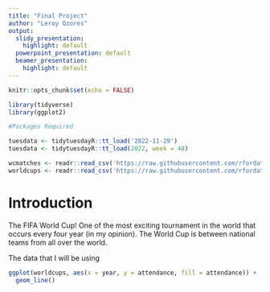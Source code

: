 ```yaml
---
title: "Final Project"
author: "Leroy Ozores"
output:
  slidy_presentation:
    highlight: default
  powerpoint_presentation: default
  beamer_presentation:
    highlight: default
---
```

```r
knitr::opts_chunk$set(echo = FALSE)

library(tidyverse)
library(ggplot2)

#Packages Required

tuesdata <- tidytuesdayR::tt_load('2022-11-29')
tuesdata <- tidytuesdayR::tt_load(2022, week = 48)

wcmatches <- readr::read_csv('https://raw.githubusercontent.com/rfordatascience/tidytuesday/master/data/2022/2022-11-29/wcmatches.csv')
worldcups <- readr::read_csv('https://raw.githubusercontent.com/rfordatascience/tidytuesday/master/data/2022/2022-11-29/worldcups.csv')
```

# Introduction

The FIFA World Cup! One of the most exciting tournament in the world that occurs every four year (in my opinion). The World Cup is between national teams from all over the world. 

The data that I will be using 

```r
ggplot(worldcups, aes(x = year, y = attendance, fill = attendance)) +
  geom_line()
```


